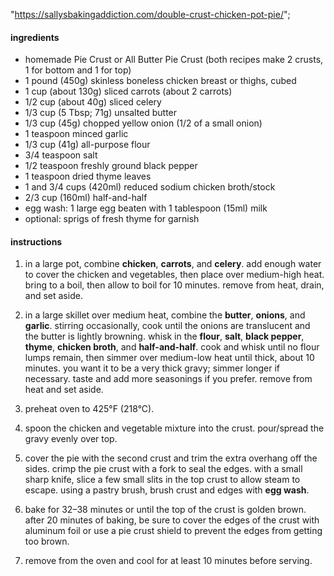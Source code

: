   "https://sallysbakingaddiction.com/double-crust-chicken-pot-pie/";

#### ingredients

- homemade Pie Crust or All Butter Pie Crust (both recipes make 2 crusts, 1 for bottom and 1 for top)
- 1 pound (450g) skinless boneless chicken breast or thighs, cubed
- 1 cup (about 130g) sliced carrots (about 2 carrots)
- 1/2 cup (about 40g) sliced celery
- 1/3 cup (5 Tbsp; 71g) unsalted butter
- 1/3 cup (45g) chopped yellow onion (1/2 of a small onion)
- 1 teaspoon minced garlic
- 1/3 cup (41g) all-purpose flour
- 3/4 teaspoon salt
- 1/2 teaspoon freshly ground black pepper
- 1 teaspoon dried thyme leaves
- 1 and 3/4 cups (420ml) reduced sodium chicken broth/stock
- 2/3 cup (160ml) half-and-half
- egg wash: 1 large egg beaten with 1 tablespoon (15ml) milk
- optional: sprigs of fresh thyme for garnish

#### instructions

1. in a large pot, combine **chicken**, **carrots**, and **celery**. add enough water to cover the chicken and vegetables, then place over medium-high heat. bring to a boil, then allow to boil for 10 minutes. remove from heat, drain, and set aside.

2. in a large skillet over medium heat, combine the **butter**, **onions**, and **garlic**. stirring occasionally, cook until the onions are translucent and the butter is lightly browning. whisk in the **flour**, **salt**, **black pepper**, **thyme**, **chicken broth**, and **half-and-half**. cook and whisk until no flour lumps remain, then simmer over medium-low heat until thick, about 10 minutes. you want it to be a very thick gravy; simmer longer if necessary. taste and add more seasonings if you prefer. remove from heat and set aside.

3. preheat oven to 425°F (218°C).

4. spoon the chicken and vegetable mixture into the crust. pour/spread the gravy evenly over top.

5. cover the pie with the second crust and trim the extra overhang off the sides. crimp the pie crust with a fork to seal the edges. with a small sharp knife, slice a few small slits in the top crust to allow steam to escape. using a pastry brush, brush crust and edges with **egg wash**.

6. bake for 32–38 minutes or until the top of the crust is golden brown. after 20 minutes of baking, be sure to cover the edges of the crust with aluminum foil or use a pie crust shield to prevent the edges from getting too brown.

7. remove from the oven and cool for at least 10 minutes before serving.
